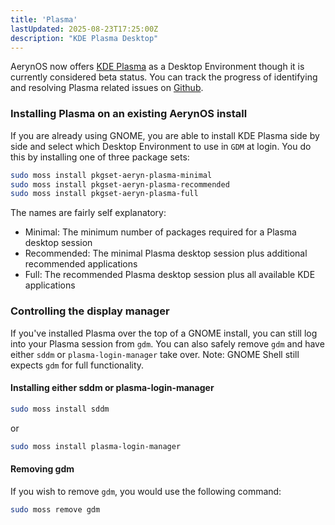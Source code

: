 ```yaml
---
title: 'Plasma'
lastUpdated: 2025-08-23T17:25:00Z
description: "KDE Plasma Desktop"
---
```



AerynOS now offers [KDE Plasma](https://kde.org/plasma-desktop/) as a Desktop Environment though it is currently considered beta status. You can track the progress of identifying and resolving Plasma related issues on [Github](https://github.com/AerynOS/recipes/issues/952).

### Installing Plasma on an existing AerynOS install

If you are already using GNOME, you are able to install KDE Plasma side by side and select which Desktop Environment to use in `GDM` at login. You do this by installing one of three package sets:

```bash
sudo moss install pkgset-aeryn-plasma-minimal
sudo moss install pkgset-aeryn-plasma-recommended
sudo moss install pkgset-aeryn-plasma-full
```

The names are fairly self explanatory:
* Minimal: The minimum number of packages required for a Plasma desktop session
* Recommended: The minimal Plasma desktop session plus additional recommended applications
* Full: The recommended Plasma desktop session plus all available KDE applications


### Controlling the display manager

If you've installed Plasma over the top of a GNOME install, you can still log into your Plasma session from `gdm`. You can also safely remove `gdm` and have either `sddm` or `plasma-login-manager` take over. Note: GNOME Shell still expects `gdm` for full functionality.

#### Installing either sddm or plasma-login-manager

```bash
sudo moss install sddm
```

or

```bash
sudo moss install plasma-login-manager
```

#### Removing gdm
If you wish to remove `gdm`, you would use the following command:

```bash
sudo moss remove gdm
```
